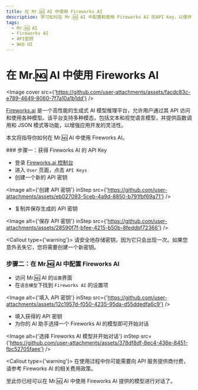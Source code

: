 ```yaml
---
title: 在 Mr.🆖 AI 中使用 Fireworks AI
description: 学习如何在 Mr.🆖 AI 中配置和使用 Fireworks AI 的API Key，以便开始对话和交互。
tags:
  - Mr.🆖 AI
  - Fireworks AI
  - API密钥
  - Web UI
---
```


# 在 Mr.🆖 AI 中使用 Fireworks AI

<Image
  cover
  src={'https://github.com/user-attachments/assets/facdc83c-e789-4649-8060-7f7a10a1b1dd'}
/>

[Fireworks.ai](https://fireworks.ai/) 是一个高性能的生成式 AI 模型推理平台，允许用户通过其 API 访问和使用各种模型。该平台支持多种模态，包括文本和视觉语言模型，并提供函数调用和 JSON 模式等功能，以增强应用开发的灵活性。

本文将指导你如何在 Mr.🆖 AI 中使用 Fireworks AI。

<Steps>
### 步骤一：获得 Fireworks AI 的 API Key

- 登录 [Fireworks.ai 控制台](https://fireworks.ai/account/api-keys)
- 进入 `User` 页面，点击 `API Keys`
- 创建一个新的 API 密钥

<Image
  alt={'创建 API 密钥'}
  inStep
  src={'https://github.com/user-attachments/assets/eb027093-5ceb-4a9d-8850-b791fbf69a71'}
/>

- 复制并保存生成的 API 密钥

<Image
  alt={'保存 API 密钥'}
  inStep
  src={'https://github.com/user-attachments/assets/28590f7f-bfee-4215-b50b-8feddbf72366'}
/>

<Callout type={'warning'}>
  请安全地存储密钥，因为它只会出现一次。如果您意外丢失它，您将需要创建一个新密钥。
</Callout>

### 步骤二：在 Mr.🆖 AI 中配置 Fireworks AI

- 访问 Mr.🆖 AI 的`设置`界面
- 在`语言模型`下找到 `Fireworks AI` 的设置项

<Image
  alt={'填入 API 密钥'}
  inStep
  src={'https://github.com/user-attachments/assets/12c1957d-f050-4235-95da-d55ddedfa6c9'}
/>

- 填入获得的 API 密钥
- 为你的 AI 助手选择一个 Fireworks AI 的模型即可开始对话

<Image
  alt={'选择 Fireworks AI 模型并开始对话'}
  inStep
  src={'https://github.com/user-attachments/assets/378df8df-8ec4-436e-8451-fbc52705faee'}
/>

<Callout type={'warning'}>
  在使用过程中你可能需要向 API 服务提供商付费，请参考 Fireworks AI 的相关费用政策。
</Callout>

</Steps>

至此你已经可以在 Mr.🆖 AI 中使用 Fireworks AI 提供的模型进行对话了。
